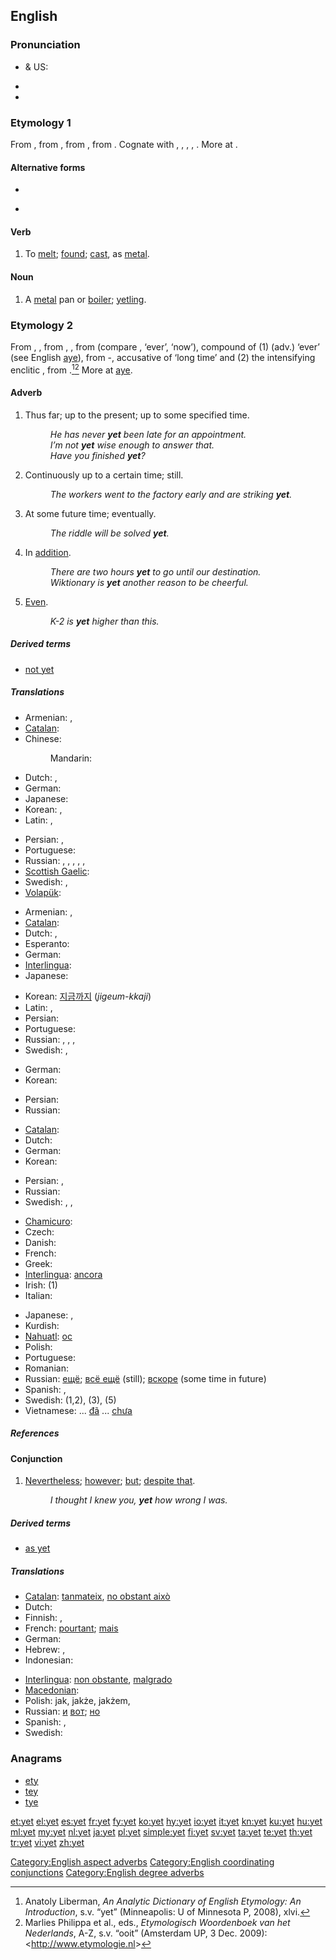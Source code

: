 ==English==
{{wikipedia}}

===Pronunciation===
* {{a|RP}} & US: {{IPA|/jɛt/}}
* {{audio|en-us-yet.ogg|Audio (US)}}
* {{rhymes|ɛt}}

===Etymology 1===
From {{etyl|enm}} {{term|yeten|lang=enm}}, from {{etyl|ang}} {{term|geotan|ġēotan|to flow, pour|lang=ang}}, from {{proto|Germanic|geutanan|to flow, pour|lang=en}}, from {{proto|Indo-European|ǵʰew-||ǵʰōw-|to pour|lang=en}}. Cognate with {{etyl|sco|-}} {{term|yat||to yet|lang=sco}}, {{etyl|fy|-}} {{term|jitte||to scatter, shed, pour|lang=fy}}, {{etyl|nl|-}} {{term|gieten||to pour, cast, mould|lang=nl}}, {{term|giessen||to pour, cast, mould|lang=de}}, {{etyl|sv|-}} {{term|gjuta||to pour, cast|lang=sv}}. More at {{l|en|yote}}.

====Alternative forms====
* {{l|en|yit}}
* {{l|en|yete}} {{qualifier|obsolete}}

====Verb====
{{en-verb|yett|ing}}

# {{dialectal}} To [[melt]]; [[found]]; [[cast]], as [[metal]].

====Noun====
{{en-noun}}

# {{dialectal}} A [[metal]] pan or [[boiler]]; [[yetling]].

===Etymology 2===
From {{etyl|enm}} {{term|yet|lang=enm}}, {{term|yit|lang=enm}}, from {{etyl|ang}} {{term|giet|ġīet|lang=ang}}, {{term|gyta|gȳta|lang=ang}}, from {{proto|Germanic|iúta|lang=en}} (compare {{etyl|fy|-}} {{term|jit|lang=fy}}, {{etyl|nl|-}} {{term|ooit|lang=nl}} ‘ever’, {{etyl|de|-}} {{term|jetzt|lang=de}} ‘now’), compound of (1) {{proto|Germanic|title=|ī́ui|lang=en}} (adv.) ‘ever’ (see English [[aye]]), from {{proto|Indo-European|h₂i̯éu}}-, accusative of {{proto|Indo-European|title=|h₂éi̯us}} ‘long time’ and (2) the intensifying enclitic {{proto|Germanic|title=|-ta|lang=en}}, from {{proto|Indo-European|do}}.<ref>Anatoly Liberman, ''An Analytic Dictionary of English Etymology: An Introduction'', s.v. “yet” (Minneapolis: U of Minnesota P, 2008), xlvi.</ref><ref>Marlies Philippa et al., eds., ''Etymologisch Woordenboek van het Nederlands'', A-Z, s.v. “ooit” (Amsterdam UP, 3 Dec. 2009): <http://www.etymologie.nl></ref> More at [[aye]].

====Adverb====
{{en-adv|-}}

# {{context|usually with negative}} Thus far; up to the present; up to some specified time.
#: ''He has never '''yet''' been late for an appointment. ''
#: ''I’m not '''yet''' wise enough to answer that. ''
#: ''Have you finished '''yet'''?''
# Continuously up to a certain time; still.
#: ''The workers went to the factory early and are striking '''yet'''. ''
# At some future time; eventually.
#: ''The riddle will be solved '''yet'''. ''
# In [[addition]].
#: ''There are two hours '''yet''' to go until our destination. ''
#: ''Wiktionary is '''yet''' another reason to be cheerful.''
# {{context|degree}} [[even|Even]].
#: ''K-2 is '''yet''' higher than this.''

=====Derived terms=====
* [[not yet]]

=====Translations=====
{{trans-top|Thus far}}
* Armenian: {{t|hy|դեռ|tr=deṙ}},  {{t-|hy|դեռևս|tr=deṙevs}}
* [[Catalan]]: {{t|ca|encara}}
* Chinese:
*: Mandarin: {{t|zh|還|sc=Hani}}
* Dutch: {{t|nl|nog}}, {{t|nl|al}}
* German: {{t+|de|noch}}
* Japanese: {{t-|ja|まだ|tr=mada}}
* Korean: {{t+|ko|아직|tr=ajik|sc=Hang}}, {{t+|ko|이미|tr=imi|sc=Hang}}
* Latin: {{t|la|hactenus}}, {{t|la|adhuc}}
{{trans-mid}}
* Persian: {{t|fa|تا اين اندازه|tr=tā in andāza(e)}},  {{t|fa|اينقدر|tr=inqadr}}
* Portuguese: {{t|pt|ainda}}
* Russian: {{t|ru|до сих пор|sc=Cyrl|tr=do six por}}, {{t|ru|всё ещё|sc=Cyrl|tr=vsjo ješčó}}, {{t|ru|пока ещё|sc=Cyrl|tr=poká ješčó}}, {{t|ru|пока что|sc=Cyrl|tr=poká što}}, {{t|ru|ещё|sc=Cyrl|tr=ješčó}}, {{t|ru|пока|sc=Cyrl|tr=poká}}
* [[Scottish Gaelic]]: {{t-|gd|fhathast|xs=Scottish Gaelic}}
* Swedish: {{t+|sv|ännu}},  {{t+|sv|än}}
* [[Volapük]]: {{t|vo|nog}}
{{trans-bottom}}

{{trans-top|Continuously up to this point in time}}
* Armenian: {{t|hy|դեռ|tr=deṙ}},  {{t-|hy|դեռևս|tr=deṙevs}}
* [[Catalan]]: {{t|ca|encara}}
* Dutch: {{t|nl|nog}}, {{t|nl|nog steeds}}
* Esperanto: {{t|eo|ankoraŭ}}
* German: {{t+|de|bisher}}
* [[Interlingua]]: {{t|ia|totevia}}
* Japanese: {{t-|ja|まだ|tr=mada}}
{{trans-mid}}
* Korean: [[지금]][[까지]] (''jigeum-kkaji'')
* Latin: {{t|la|hactenus}}, {{t|la|adhuc}}
* Persian: {{t-|fa|هنوز|tr=hanooz}}
* Portuguese: {{t|pt|ainda}}
* Russian: {{t|ru|до сих пор|sc=Cyrl|tr=do six por}}, {{t|ru|все ещё|sc=Cyrl|tr=vsjo ješčó}}, {{t|ru|пока ещё|sc=Cyrl|tr=poká ješčó}}, {{t|ru|ещё|sc=Cyrl|tr=ješčó}}
* Swedish: {{t+|sv|än}},  {{t+|sv|fortfarande}}
{{trans-bottom}}

{{trans-top|At some future time}}
* German: {{t+|de|noch}}
* Korean: {{t|ko|이윽고|tr=ieukgo|sc=Hang}}
{{trans-mid}}
* Persian: {{t|fa|سرانجام|tr=saranjām}}
* Russian: {{t|ru|ещё|sc=Cyrl|tr=ješčó}}
{{trans-bottom}}

{{trans-top|In addition}}
* [[Catalan]]: {{t|ca|encara}}
* Dutch: {{t|nl|nog}}
* German: {{t+|de|noch}}
* Korean: {{t+|ko|더|tr=deo|sc=Hang}}
{{trans-mid}}
* Persian: {{t|fa|نيز|tr=niz}},  {{t|fa|همچنین|tr=hamĉenin}}
* Russian: {{t|ru|ещё|sc=Cyrl|tr=ješčó}}
* Swedish: {{t+|sv|ytterligare}}, {{t+|sv|till}},  {{qualifier|another point in a list}} {{t+|sv|ännu}}
{{trans-bottom}}

{{trans-see|even}}

{{checktrans-top}}
* [[Chamicuro]]: {{tø|ccc|meye kala}}
* Czech: {{t+|cs|ještě}}
* Danish: {{t|da|endnu}}
* French: {{t+|fr|encore}}
* Greek: {{t+|el|ήδη||tr=ídhi}}
* [[Interlingua]]: [[ancora]]
* Irish: {{t-|ga|fós|xs=Irish}} (1)
* Italian: {{t+|it|ancora}}
{{trans-mid}}
* Japanese: {{t|ja|これまでで|tr=kore made de}},  {{t-|ja|まだ|tr=mada}}
* Kurdish: {{ku-Arab|[[هێشتا]]}}
* [[Nahuatl]]: [[oc]]
* Polish: {{t+|pl|jeszcze}}
* Portuguese: {{t+|pt|ainda}}
* Romanian: {{t-|ro|încă}}
* Russian: [[ещё]]; [[всё ещё]] (still); [[вскоре]] (some time in future)
* Spanish: {{t+|es|aún}}, {{t+|es|todavía}}
* Swedish: {{t|sv|ännu}} (1,2), {{t|sv|fortfarande}} (3), {{t|sv|ytterligare}} (5)
* Vietnamese: ... [[đã]] ... [[chưa]]
{{trans-bottom}}

=====References=====
<references/>

====Conjunction====
{{en-con}}

# [[nevertheless|Nevertheless]]; [[however]]; [[but]]; [[despite that]].
#: ''I thought I knew you, '''yet''' how wrong I was.''

=====Derived terms=====
* [[as yet]]

=====Translations=====
{{trans-top|Nevertheless; however}}
* [[Catalan]]: [[tanmateix]], [[no obstant això]]
* Dutch: {{t-|nl|maar toch}}
* Finnish: {{t+|fi|silti}}, {{t+|fi|kuitenkin}}
* French: [[pourtant]]; [[mais]]
* German: {{t+|de|doch}}
* Hebrew: {{t+|he|עוד|tr=od}}, {{t|he|אך|tr='akh|sc=Hebr}}
* Indonesian: {{t-|id|namun|xs=Indonesian}}
{{trans-mid}}
* [[Interlingua]]: [[non obstante]], [[malgrado]]
* [[Macedonian]]: {{t|mk|сепак|tr=sépak}}
* Polish: jak, jakże, jakżem,  {{t+|pl|jednak}}
* Russian: [[и]] [[вот]]; [[но]]
* Spanish: {{t-|es|sin embargo}}, {{t-|es|no obstante}}
* Swedish: {{t+|sv|men}}
{{trans-bottom}}

===Anagrams===
* [[ety#English|ety]]
* [[tey#English|tey]]
* [[tye#English|tye]]

[[Category:English aspect adverbs]]
[[Category:English coordinating conjunctions]]
[[Category:English degree adverbs]]

[[et:yet]]
[[el:yet]]
[[es:yet]]
[[fr:yet]]
[[fy:yet]]
[[ko:yet]]
[[hy:yet]]
[[io:yet]]
[[it:yet]]
[[kn:yet]]
[[ku:yet]]
[[hu:yet]]
[[ml:yet]]
[[my:yet]]
[[nl:yet]]
[[ja:yet]]
[[pl:yet]]
[[simple:yet]]
[[fi:yet]]
[[sv:yet]]
[[ta:yet]]
[[te:yet]]
[[th:yet]]
[[tr:yet]]
[[vi:yet]]
[[zh:yet]]
